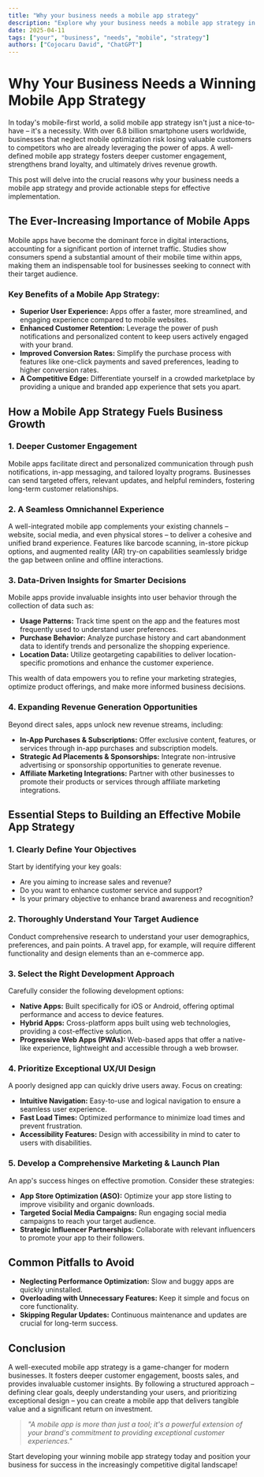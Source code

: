 ```yaml
---
title: "Why your business needs a mobile app strategy"
description: "Explore why your business needs a mobile app strategy in this detailed guide, offering insights, strategies, and practical tips to enhance your understanding and application of the topic."
date: 2025-04-11
tags: ["your", "business", "needs", "mobile", "strategy"]
authors: ["Cojocaru David", "ChatGPT"]
---
```


# Why Your Business Needs a Winning Mobile App Strategy

In today's mobile-first world, a solid mobile app strategy isn't just a nice-to-have – it's a necessity. With over 6.8 billion smartphone users worldwide, businesses that neglect mobile optimization risk losing valuable customers to competitors who are already leveraging the power of apps. A well-defined mobile app strategy fosters deeper customer engagement, strengthens brand loyalty, and ultimately drives revenue growth.

This post will delve into the crucial reasons why your business needs a mobile app strategy and provide actionable steps for effective implementation.

## The Ever-Increasing Importance of Mobile Apps

Mobile apps have become the dominant force in digital interactions, accounting for a significant portion of internet traffic. Studies show consumers spend a substantial amount of their mobile time within apps, making them an indispensable tool for businesses seeking to connect with their target audience.

### Key Benefits of a Mobile App Strategy:

- **Superior User Experience:** Apps offer a faster, more streamlined, and engaging experience compared to mobile websites.
- **Enhanced Customer Retention:** Leverage the power of push notifications and personalized content to keep users actively engaged with your brand.
- **Improved Conversion Rates:** Simplify the purchase process with features like one-click payments and saved preferences, leading to higher conversion rates.
- **A Competitive Edge:** Differentiate yourself in a crowded marketplace by providing a unique and branded app experience that sets you apart.

## How a Mobile App Strategy Fuels Business Growth

### 1. Deeper Customer Engagement

Mobile apps facilitate direct and personalized communication through push notifications, in-app messaging, and tailored loyalty programs. Businesses can send targeted offers, relevant updates, and helpful reminders, fostering long-term customer relationships.

### 2. A Seamless Omnichannel Experience

A well-integrated mobile app complements your existing channels – website, social media, and even physical stores – to deliver a cohesive and unified brand experience. Features like barcode scanning, in-store pickup options, and augmented reality (AR) try-on capabilities seamlessly bridge the gap between online and offline interactions.

### 3. Data-Driven Insights for Smarter Decisions

Mobile apps provide invaluable insights into user behavior through the collection of data such as:

- **Usage Patterns:** Track time spent on the app and the features most frequently used to understand user preferences.
- **Purchase Behavior:** Analyze purchase history and cart abandonment data to identify trends and personalize the shopping experience.
- **Location Data:** Utilize geotargeting capabilities to deliver location-specific promotions and enhance the customer experience.

This wealth of data empowers you to refine your marketing strategies, optimize product offerings, and make more informed business decisions.

### 4. Expanding Revenue Generation Opportunities

Beyond direct sales, apps unlock new revenue streams, including:

- **In-App Purchases & Subscriptions:** Offer exclusive content, features, or services through in-app purchases and subscription models.
- **Strategic Ad Placements & Sponsorships:** Integrate non-intrusive advertising or sponsorship opportunities to generate revenue.
- **Affiliate Marketing Integrations:** Partner with other businesses to promote their products or services through affiliate marketing integrations.

## Essential Steps to Building an Effective Mobile App Strategy

### 1. Clearly Define Your Objectives

Start by identifying your key goals:

- Are you aiming to increase sales and revenue?
- Do you want to enhance customer service and support?
- Is your primary objective to enhance brand awareness and recognition?

### 2. Thoroughly Understand Your Target Audience

Conduct comprehensive research to understand your user demographics, preferences, and pain points. A travel app, for example, will require different functionality and design elements than an e-commerce app.

### 3. Select the Right Development Approach

Carefully consider the following development options:

- **Native Apps:** Built specifically for iOS or Android, offering optimal performance and access to device features.
- **Hybrid Apps:** Cross-platform apps built using web technologies, providing a cost-effective solution.
- **Progressive Web Apps (PWAs):** Web-based apps that offer a native-like experience, lightweight and accessible through a web browser.

### 4. Prioritize Exceptional UX/UI Design

A poorly designed app can quickly drive users away. Focus on creating:

- **Intuitive Navigation:** Easy-to-use and logical navigation to ensure a seamless user experience.
- **Fast Load Times:** Optimized performance to minimize load times and prevent frustration.
- **Accessibility Features:** Design with accessibility in mind to cater to users with disabilities.

### 5. Develop a Comprehensive Marketing & Launch Plan

An app's success hinges on effective promotion. Consider these strategies:

- **App Store Optimization (ASO):** Optimize your app store listing to improve visibility and organic downloads.
- **Targeted Social Media Campaigns:** Run engaging social media campaigns to reach your target audience.
- **Strategic Influencer Partnerships:** Collaborate with relevant influencers to promote your app to their followers.

## Common Pitfalls to Avoid

- **Neglecting Performance Optimization:** Slow and buggy apps are quickly uninstalled.
- **Overloading with Unnecessary Features:** Keep it simple and focus on core functionality.
- **Skipping Regular Updates:** Continuous maintenance and updates are crucial for long-term success.

## Conclusion

A well-executed mobile app strategy is a game-changer for modern businesses. It fosters deeper customer engagement, boosts sales, and provides invaluable customer insights. By following a structured approach – defining clear goals, deeply understanding your users, and prioritizing exceptional design – you can create a mobile app that delivers tangible value and a significant return on investment.

> _"A mobile app is more than just a tool; it's a powerful extension of your brand's commitment to providing exceptional customer experiences."_

Start developing your winning mobile app strategy today and position your business for success in the increasingly competitive digital landscape!
